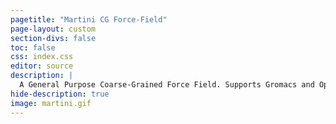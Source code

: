```yaml
---
pagetitle: "Martini CG Force-Field"
page-layout: custom
section-divs: false
toc: false
css: index.css
editor: source
description: | 
  A General Purpose Coarse-Grained Force Field. Supports Gromacs and OpenMM.
hide-description: true
image: martini.gif
---
```






